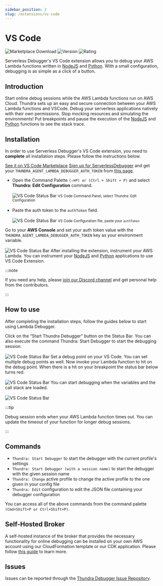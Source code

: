 ```yaml
---
sidebar_position: 2
slug: /extensions/vs-code
---
```


# VS Code
![Marketplace Download](https://vsmarketplacebadge.apphb.com/downloads-short/thundra.thundra-debugger.svg)
![Version](https://vsmarketplacebadge.apphb.com/version-short/thundra.thundra-debugger.svg)
![Rating](https://vsmarketplacebadge.apphb.com/rating-short/thundra.thundra-debugger.svg)

Serverless Debugger's VS Code extension allows you to debug your AWS Lambda functions written in [NodeJS](/configuration/nodejs) and [Python](/configuration/python). With a small configuration, debugging is as simple as a click of a button.

## Introduction 
Start online debug sessions while the AWS Lambda functions run on AWS Cloud. Thundra sets up an 
easy and secure connection between your AWS Lambda functions and VSCode. Debug your serverless 
applications natively with their own permissions. Stop mocking resources and simulating the environments! 
Put breakpoints and pause the execution of the [NodeJS](/configuration/nodejs) and [Python](/configuration/python) functions to see the stack trace.

## Installation
In order to use Serverless Debugger's VS Code extension, you need to **complete** all installation steps. Please follow the instructions below. 


<Container>
  <Step step="1" stepHeader="Install the extension from the marketplace">
    <a href="https://marketplace.visualstudio.com/items?itemName=thundra.thundra-debugger">See it on VS Code Marketplace</a>
  </Step>
  <Step step="2" stepHeader="Get your Debug Token">
    <a href="https://app.serverlessdebugger.com">Sign up for ServerlessDebugger</a> and get your <code>THUNDRA_AGENT_LAMBDA_DEBUGGER_AUTH_TOKEN</code> from <a href="https://app.serverlessdebugger.com/debug">this page</a>.
  </Step>
  <Step step="3" stepHeader="Edit VS Code and AWS Environment variables">
  <ul>
    <li>
      Open the Command Palette <code>(⇧⌘P) or (Ctrl + Shift + P)</code> and select <strong>Thundra: Edit Configuration</strong> command.
      <br/><br/>
      <img src='/img/vscode-commands.png' alt="VS Code Status Bar" />
      <small>VS Code Command Panel, select Thundra: Edit Configuration</small>
      <br/><br/>
    </li>
    <li>
      Paste the auth token to the <code>authToken</code> field.
      <br/><br/>
      <img src='/img/vscode-configfile.png' alt="VS Code Status Bar" />
      <small>VS Code Configuration file, paste your <code>authToken</code></small>
    </li>
  </ul>
  </Step>
  <Step step="4" stepHeader="Edit AWS Environment variables">
    Go to your <strong>AWS Console</strong> and set your auth token value with the <code>THUNDRA_AGENT_LAMBDA_DEBUGGER_AUTH_TOKEN</code> key as your environment variable.
    <br/><br/>
    <img src='/img/awsconsole-authtoken.png' alt="VS Code Status Bar" />
  </Step>
  <Step step="5" stepHeader="Instrument your function">
    After installing the extension, instrument your AWS Lambda. You can instrument your <a href="/configuration/nodejs">NodeJS</a> and <a href="/configuration/python">Python</a> applications to use VS Code Extension.
  </Step>
</Container> 

:::note

If you need any help, please [join our Discord channel](https://www.serverlessdebugger.com/discord-invitation) and get personal help from the contributors. 

:::


## How to use

After completing the installation steps, follow the guides below to start using Lambda Debugger.

<Container>
  <Step step="▶️" stepHeader="Start debugger">
    Click on the “Start Thundra Debugger” button on the Status Bar. You can also execute the command Thundra: Start Debugger to start the debugging session.
    <br/><br/>
    <img src='/img/vscode-status-bar.png' alt="VS Code Status Bar" />
  </Step>
  <Step step="🛑" stepHeader="Set a breakpoint">
    Set a debug point on your VS Code. You can set multiple debug points as well.
  </Step>
  <Step step="⚡️" stepHeader="Invoke your function">
    Now invoke your Lambda function to hit on the debug point. When there is a hit on your breakpoint the status bar below turns red.
    <br/><br/>
    <img src='/img/vscode-connected.png' alt="VS Code Status Bar" />
  </Step>
  <Step step="🔍" stepHeader="Happy debugging!">
    You can start debugging when the variables and the call stack are loaded.
    <br/><br/>
    <img src='/img/vscode-variables.png' alt="VS Code Status Bar" />
  </Step>
</Container>    

:::tip

Debug session ends when your AWS Lambda function times out. You can update the timeout of your function for longer debug sessions.

:::

## Commands

- ```Thundra: Start Debugger``` to start the debugger with the current profile's settings
- ```Thundra: Start Debugger (with a session name)``` to start the debugger with the given session name
- ```Thundra: Change``` active profile to change the active profile to the one given in your config file
- ```Thundra: Edit``` configuration to edit the JSON file containing your debugger configuration

You can access all of the above commands from the command palette ```(Cmd+Shift+P or Ctrl+Shift+P)```.

## Self-Hosted Broker

A self-hosted instance of the broker that provides the necessary functionality for online debugging can be installed on your own AWS account using our CloudFormation template or our CDK application. Please follow [this guide](#) to learn more.

## Issues

Issues can be reported through the [Thundra Debugger Issue Repository](https://github.com/thundra-io/thundra-vscode-issues).